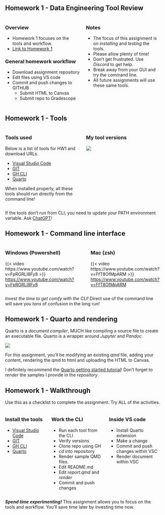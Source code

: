 <!-- # Homework 1 - Spring 2025 -->

## Homework 1 - Data Engineering Tool Review
:::: {.columns}

::: {.column width="50%"}
### Overview

* Homework 1 focuses on the tools and workflow.
* [Link to Homework 1](https://virginiacommonwealth.instructure.com/courses/122236/assignments/1241133)

### General homework workflow
* Download assignment repository
* Edit files using VS code
* Commit and push changes to GITHUB
    * Submit HTML to Canvas
    * Submit repo to Gradescope

:::
::: {.column width="50%"}
### Notes
* The focus of this assignment is on *installing* and *testing* the tools.
* Please allow plenty of time!
* Don't get frustrated.  Use *Discord* to get help.
* Break away from your GUI and try the command line.
* All future assignments will use these same tools.
:::
::::

## Homework 1 - Tools
:::: {.columns}
::: {.column width="50%"}
### Tools used

Below is a list of tools for HW1 and download URLs.

* [Visual Studio Code](https://code.visualstudio.com/download)
* [GIT](https://git-scm.com/downloads)
* [GH CLI](https://cli.github.com/)
* [Quarto](https://quarto.org/docs/get-started/)

When installed properly, all these tools should run directly from
the command line!
:::
::: {.column width="50%"}
### My tool versions

![](assets/hw1-fa2025-tool-versions.png)

:::
::::

::: {.callout-note}
If the tools don't run from CLI, you need to update your PATH environment variable.  Ask [ChatGPT](https://chatgpt.com/)!
:::

## Homework 1 - Command line interface

:::: {.columns}
::: {.column width="49%"}
### Windows (Powershell)

{{< video https://www.youtube.com/watch?v=FpRGRLI8Fy8 >}}<br/>
[https://www.youtube.com/watch?v=FpRGRLI8Fy8](https://www.youtube.com/watch?v=FpRGRLI8Fy8)

:::
::: {.column width="2%"}
&nbsp;
:::
::: {.column width="49%"}
### Mac (zsh)

{{< video https://www.youtube.com/watch?v=FfT8OfMpARM >}}<br/>
[https://www.youtube.com/watch?v=FfT8OfMpARM](https://www.youtube.com/watch?v=FfT8OfMpARM)
:::
::::

::: {.callout-tip}
*Invest the time to get comfy with the CLI!* Direct use of the command line will save you *tons* of confusion in the long run!
:::

## Homework 1 - Quarto and rendering

Quarto is a *document compiler*, MUCH like compiling a source file to create an executable file.  Quarto is a wrapper around *Jupyter* and *Pandoc*.

![](assets/quarto-qmd-how-it-works.png)

For this assignment, you'll be modifying an existing *qmd* file, adding your content, rendering the qmd to html and uploading the HTML to Canvas.

::: {.callout-tip}
I definitely recommend the [Quarto getting started tutorial](https://quarto.org/docs/get-started/hello/vscode.html)!  Don't forget to *render* the samples I provide in the *repository*.
:::

## Homework 1 - Walkthrough

Use this as a checklist to complete the assignment.  Try ALL of the activities.

:::: {.columns}
::: {.column width="28%"}
### Install the tools
* [Visual Studio Code](https://code.visualstudio.com/download)
* [GIT](https://git-scm.com/downloads)
* [GH CLI](https://cli.github.com/)
* [Quarto](https://quarto.org/docs/get-started/)
:::
::: {.column width="36%"}
### Work the CLI
* Run each tool from the CLI
* Verify versions
* Clone repo using GH
* *cd* into repository
* Render sample QMD files.
* Edit README.md
* Edit *report.qmd* and *render*
* Commit and push changes
:::
::: {.column width="36%"}
### Inside VS code
* Install Quarto extension
* Make a change
* Commit and push changes within VSC
* Render document within VSC
:::
::::

::: {.callout-tip}
***Spend time experimenting!***  This assignment allows you to focus on the tools and workflow.  You'll save time later by investing time now.
:::
